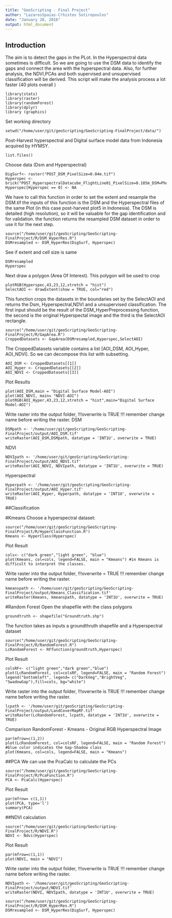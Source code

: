 ```yaml
---
title: "GeoScripting - Final Project"
author: "LazarosSpaias-Crhistos Sotiropoulos"
date: "January 28, 2016"
output: html_document
---
```

## Introduction

The aim is to detect the gaps in the PLot. In the Hyperspectral data sometimes is difficult. 
So we are going to use the DSM data  to identify the gaps and connect the area with the hyperspectral data. 
Also, for further analysis, the NDVI,PCAs and both supervised and unsupervised classification will be derived. 
This script will make the analysis process a lot faster (40 plots overall )


```
library(stats)
library(raster)
library(randomForest)
library(dplyr)
library (graphics)
```

Set working directory

```
setwd("/home/user/git/geoScripting/GeoScripting-FinalProject/data/")
```
Post-Harvest hyperspectral and Digital surface model data from Indonesia acquired by HYMSY.

```
list.files()
```
Choose data (Dsm and Hyperspectral)

```
DigSurf<- raster("POST_DSM_PixelSize=0.04m.tif")
Hyperspec <- brick("POST_HyperspectralDatacube_FlightLine01_PixelSize=0.185m_DSM=Photogrammetric_FWHM=30nm.bsq")
Hyperspec[Hyperspec == 0] <- NA
```
We have to call this function in order to set the extent and resample the DSM.tif
the inputs of this function is the DSM and the Hyperspectral files 
of the same Plot (in this case post-harvest plot5 in Indonesia).
The DSM is detailed (high resolution), so it will be valuable for the gap identification and for validation.
the function returns the resampled DSM dataset in order to use it for the next step.

```
source("/home/user/git/geoScripting/GeoScripting-FinalProject/R/DSM_HyperRes.R")
DSMresampled <- DSM_HyperRes(DigSurf, Hyperspec)
```

See if extent and cell size is same
```
DSMresampled
Hyperspec
```

Next draw a polygon (Area Of Interest). This polygon will be used to crop 

```
plotRGB(Hyperspec,43,23,12,stretch = "hist")
SelectAOI <- drawExtent(show = TRUE, col="red")
```

This function crops the datasets in the boundaries set by the SelectAOI 
and returns the Dsm, Hyperspectral,NDVI and a unsupervised classification.
The first input should be the result of the DSM_HyperPreprocessing function,
the second is the original Hyperspectal image and the third is the SelectAOI rectangle.
```
source("/home/user/git/geoScripting/GeoScripting-FinalProject/R/GapArea.R")
CroppedDatasets <- GapArea(DSMresampled,Hyperspec,SelectAOI)
```

The CroppedDatasets variable contains a list [AOI_DSM, AOI_Hyper, AOI_NDVI]. So we can decompose this list 
with subsetting.
```
AOI_DSM <- CroppedDatasets[[1]]
AOI_Hyper <- CroppedDatasets[[2]]
AOI_NDVI <- CroppedDatasets[[3]]
```

Plot Results
```
plot(AOI_DSM,main = "Digital Surface Model-AOI")
plot(AOI_NDVI, main= "NDVI-AOI")
plotRGB(AOI_Hyper,43,23,12,stretch = "hist",main="Digital Surface Model-AOI")
```

Write raster into the output folder, !!!overwrite is TRUE !!! remember change name before writing the raster.
DSM
```
DSMpath <- '/home/user/git/geoScripting/GeoScripting-FinalProject/output/AOI_DSM.tif'
writeRaster(AOI_DSM,DSMpath, datatype = 'INT1U', overwrite = TRUE)
```
NDVI
```
NDVIpath <- '/home/user/git/geoScripting/GeoScripting-FinalProject/output/AOI_NDVI.tif'
writeRaster(AOI_NDVI, NDVIpath, datatype = 'INT1U', overwrite = TRUE)
```
Hyperspectral
```
Hyperpath <- '/home/user/git/geoScripting/GeoScripting-FinalProject/output/AOI_Hyper.tif'
writeRaster(AOI_Hyper, Hyperpath, datatype = 'INT1U', overwrite = TRUE)
```

##Classification

#Kmeans 
Choose a hyperspectral dataset:
```
source("/home/user/git/geoScripting/GeoScripting-FinalProject/R/HyperClassFunction.R")
Kmeans <- HyperClass(Hyperspec)
```
Plot Result
```
cols<- c("dark green","light green", "blue") 
plot(Kmeans, col=cols, legend=FALSE, main = "Kmeans") #in Kmeans is difficult to interpret the classes.
```

Write raster into the output folder, !!!overwrite = TRUE !!! remember change name before writing the raster.
```
kmeanspath <- '/home/user/git/geoScripting/GeoScripting-FinalProject/output/Kmeans_Classification.tif'
writeRaster(Kmeans, kmeanspath, datatype = 'INT1U', overwrite = TRUE)
```

#Random Forest
Open the shapefile with the class polygons
```
groundtruth <- shapefile("Groundtruth.shp")
```

The function takes as inputs a groundthruth shapefile and a Hyperspectral dataset
```
source("/home/user/git/geoScripting/GeoScripting-FinalProject/R/RandomForest.R")
LcRandomForest <- RFfunction(groundtruth,Hyperspec)
```

Plot Result	
```
colsRF<- c("light green","dark green","blue")
plot(LcRandomForest, col=colsRF, legend=FALSE, main = "Random Forest")
legend("bottomleft", legend= c("DarkVeg","BrightVeg", "SwadowGap"),fill=cols, bg="white")
```

Write raster into the output folder, !!!overwrite is TRUE !!! remember change name before writing the raster.
```
lcpath <- '/home/user/git/geoScripting/GeoScripting-FinalProject/output/LandCoverMapRF.tif'
writeRaster(LcRandomForest, lcpath, datatype = 'INT1U', overwrite = TRUE)
```

Comparison RandomForest - Kmeans - Original RGB Hyperspectral Image
```
par(mfrow=c(1,2))
plot(LcRandomForest, col=colsRF, legend=FALSE, main = "Random Forest") 
#blue color indicates the Gap-Shadow class
plot(Kmeans, col=cols, legend=FALSE, main = "Kmeans") 
```

##PCA
We can use the PcaCalc to calculate the PCs
```
source("/home/user/git/geoScripting/GeoScripting-FinalProject/R/PcaFunction.R")
PCA <- PcaCalc(Hyperspec)
```

Plot Result
```
par(mfrow= c(1,1))
plot(PCA, type='l')
summary(PCA)
```
##NDVI calculation
```
source("/home/user/git/geoScripting/GeoScripting-FinalProject/R/NDVI.R")
NDVI <- Ndvi(Hyperspec)
```
Plot Result
```
par(mfrow=c(1,1))
plot(NDVI, main = "NDVI")
```

Write raster into the output folder, !!!overwrite is TRUE !!! remember change name before writing the raster.
```
NDVIpath <- '/home/user/git/geoScripting/GeoScripting-FinalProject/output/NDVI.tif'
writeRaster(NDVI, NDVIpath, datatype = 'INT1U', overwrite = TRUE)

source("/home/user/git/geoScripting/GeoScripting-FinalProject/R/DSM_HyperRes.R")
DSMresampled <- DSM_HyperRes(DigSurf, Hyperspec)
```

